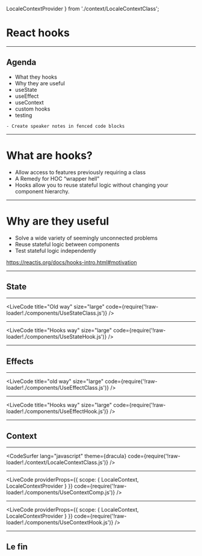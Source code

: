   LocaleContextProvider
} from './context/LocaleContextClass';

<Head>
  <title>React hooks</title>
</Head>

# React hooks

---

## Agenda

- What they hooks
- Why they are useful
- useState
- useEffect
- useContext
- custom hooks
- testing

```notes
- Create speaker notes in fenced code blocks
```

---

# What are hooks?

- Allow access to features previously requiring a class
- A Remedy for HOC “wrapper hell”
- Hooks allow you to reuse stateful logic without changing your component hierarchy.

---

# Why are they useful

- Solve a wide variety of seemingly unconnected problems
- Reuse stateful logic between components
- Test stateful logic independently

https://reactjs.org/docs/hooks-intro.html#motivation

---

## State

---

<LiveCode
  title="Old way"
  size="large"
  code={require('!raw-loader!./components/UseStateClass.js')}
/>

---

<LiveCode
  title="Hooks way"
  size="large"
  code={require('!raw-loader!./components/UseStateHook.js')}
/>

---

## Effects

---

<LiveCode
  title="old way"
  size="large"
  code={require('!raw-loader!./components/UseEffectClass.js')}
/>

---

<LiveCode
  title="Hooks way"
  size="large"
  code={require('!raw-loader!./components/UseEffectHook.js')}
/>

---

## Context

---

<CodeSurfer
  lang="javascript"
  theme={dracula}
  code={require('!raw-loader!./context/LocaleContextClass.js')}
/>

---

<LiveCode
  providerProps={{
    scope: { LocaleContext, LocaleContextProvider }
  }}
  code={require('!raw-loader!./components/UseContextComp.js')}
/>

---

<LiveCode
  providerProps={{
    scope: { LocaleContext, LocaleContextProvider }
  }}
  code={require('!raw-loader!./components/UseContextHook.js')}
/>

---

## Le fin
